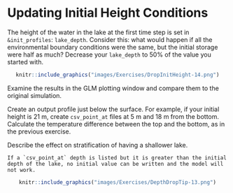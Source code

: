 # Updating Initial Height Conditions

The height of the water in the lake at the first time step is set in `&init_profiles`: `lake_depth`. Consider this: what would happen if all the environmental boundary conditions were the same, but the initial storage were half as much? Decrease your `lake_depth` to 50% of the value you started with. 



<center>
```r
knitr::include_graphics("images/Exercises/DropInitHeight-14.png")
```
</center>

Examine the results in the GLM plotting window and compare them to the original simulation.

Create an output profile just below the surface. For example, if your initial height is 21 m, create `csv_point_at` files at 5 m and 18 m from the bottom. Calculate the temperature difference between the top and the bottom, as in the previous exercise.

Describe the effect on stratification of having a shallower lake. 


```block2
If a `csv_point_at` depth is listed but it is greater than the initial depth of the lake, no initial value can be written and the model will not work.
```
<center>
```r
knitr::include_graphics("images/Exercises/DepthDropTip-13.png")
```
</center>

